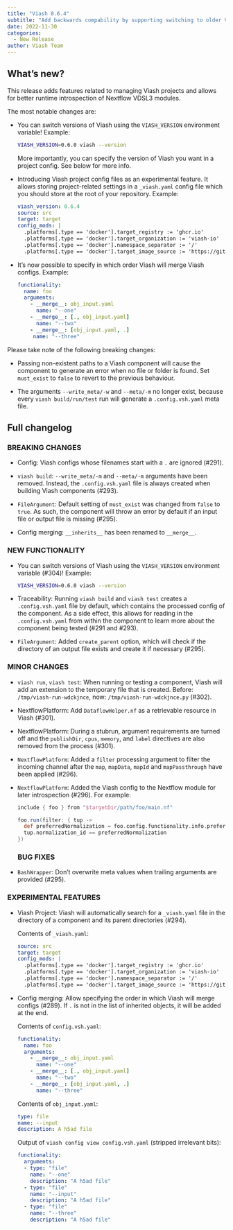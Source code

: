 ```yaml
---
title: "Viash 0.6.4"
subtitle: "Add backwards compability by supporting switching to older Viash versions"
date: 2022-11-30
categories:
  - New Release
author: Viash Team
---
```


## What's new?

This release adds features related to managing Viash projects and 
allows for better runtime introspection of Nextflow VDSL3 modules.

The most notable changes are:

* You can switch versions of Viash using the `VIASH_VERSION` 
  environment variable! Example:
  
  ```bash
  VIASH_VERSION=0.6.0 viash --version
  ```

  More importantly, you can specify the version of Viash you want
  in a project config. See below for more info.

* Introducing Viash project config files as an experimental feature.
  It allows storing project-related settings in a `_viash.yaml` 
  config file which you should store at the root of your repository.
  Example:

  ```yaml
  viash_version: 0.6.4
  source: src
  target: target
  config_mods: |
    .platforms[.type == 'docker'].target_registry := 'ghcr.io'
    .platforms[.type == 'docker'].target_organization := 'viash-io'
    .platforms[.type == 'docker'].namespace_separator := '/'
    .platforms[.type == 'docker'].target_image_source := 'https://github.com/viash-io/viash'
  ```

* It's now possible to specify in which order Viash will merge
  Viash configs. Example:

  ```yaml
  functionality:
    name: foo
    arguments:
      - __merge__: obj_input.yaml
        name: "--one"
      - __merge__: [., obj_input.yaml]
        name: "--two"
      - __merge__: [obj_input.yaml, .]
       name: "--three"
  ```

Please take note of the following breaking changes:

* Passing non-existent paths to a Viash component will cause the 
  component to generate an error when no file or folder is found.
  Set `must_exist` to `false` to revert to the previous behaviour.

* The arguments `--write_meta/-w` and `--meta/-m` no longer exist,
  because every `viash build/run/test` run will generate a 
  `.config.vsh.yaml` meta file.

## Full changelog

### BREAKING CHANGES

* Config: Viash configs whose filenames start with a `.` are ignored (#291).

* `viash build`: `--write_meta/-m` and `--meta/-m` arguments have been removed. 
  Instead, the `.config.vsh.yaml` file is always created when building Viash components (#293).

* `FileArgument`: Default setting of `must_exist` was changed from `false` to `true`. 
  As such, the component will throw an error by default if an input file or output file
  is missing (#295).

* Config merging: `__inherits__` has been renamed to `__merge__`.

### NEW FUNCTIONALITY

* You can switch versions of Viash using the `VIASH_VERSION` 
  environment variable (#304)! Example:
  
  ```bash
  VIASH_VERSION=0.6.0 viash --version
  ```

* Traceability: Running `viash build` and `viash test` creates a `.config.vsh.yaml` file 
  by default, which contains the processed config of the component. As a side effect, 
  this allows for reading in the `.config.vsh.yaml` from within the component to learn 
  more about the component being tested (#291 and #293).

* `FileArgument`: Added `create_parent` option, which will check if the directory of an output
file exists and create it if necessary (#295).

### MINOR CHANGES

* `viash run`, `viash test`: When running or testing a component, Viash will add an extension
  to the temporary file that is created. Before: `/tmp/viash-run-wdckjnce`, 
  now: `/tmp/viash-run-wdckjnce.py` (#302).

* NextflowPlatform: Add `DataflowHelper.nf` as a retrievable resource in Viash (#301).

* NextflowPlatform: During a stubrun, argument requirements are turned off and
  the `publishDir`, `cpus`, `memory`, and `label` directives are also removed 
  from the process (#301).

* `NextflowPlatform`: Added a `filter` processing argument to filter the incoming channel after 
  the `map`, `mapData`, `mapId` and `mapPassthrough` have been applied (#296).

* `NextflowPlatform`: Added the Viash config to the Nextflow module for later introspection (#296).
  For example:
  ```groovy
  include { foo } from "$targetDir/path/foo/main.nf"

  foo.run(filter: { tup ->
    def preferredNormalization = foo.config.functionality.info.preferred_normalization
    tup.normalization_id == preferredNormalization
  })
  ```
### BUG FIXES

* `BashWrapper`: Don't overwrite meta values when trailing arguments are provided (#295).

### EXPERIMENTAL FEATURES

* Viash Project: Viash will automatically search for a `_viash.yaml` file in the directory of 
  a component and its parent directories (#294).

  Contents of `_viash.yaml`:
  ```yaml
  source: src
  target: target
  config_mods: |
    .platforms[.type == 'docker'].target_registry := 'ghcr.io'
    .platforms[.type == 'docker'].target_organization := 'viash-io'
    .platforms[.type == 'docker'].namespace_separator := '/'
    .platforms[.type == 'docker'].target_image_source := 'https://github.com/viash-io/viash'
  ```

* Config merging: Allow specifying the order in which Viash will merge configs (#289).
  If `.` is not in the list of inherited objects, it will be added at the end.

  Contents of `config.vsh.yaml`:
  ```yaml
  functionality:
    name: foo
    arguments:
      - __merge__: obj_input.yaml
        name: "--one"
      - __merge__: [., obj_input.yaml]
        name: "--two"
      - __merge__: [obj_input.yaml, .]
        name: "--three"
  ```

  Contents of `obj_input.yaml`:
  ```yaml
  type: file
  name: --input
  description: A h5ad file
  ```
  Output of `viash config view config.vsh.yaml` (stripped irrelevant bits):
  ```yaml
  functionality:
    arguments:
    - type: "file"
      name: "--one"
      description: "A h5ad file"
    - type: "file"
      name: "--input"
      description: "A h5ad file"
    - type: "file"
      name: "--three"
      description: "A h5ad file"
  ```
  

